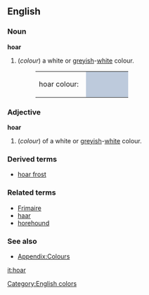 ==English==

===Noun===
'''hoar'''
#(''colour'') a white or [[grey]]ish-[[white]] colour.
#:<table><tr><td>hoar colour: &nbsp;</td><td bgcolor="#BDCADC" width="80">&nbsp; </td></tr></table>

===Adjective===
'''hoar'''
#(''colour'') of a white or [[grey]]ish-[[white]] colour.

===Derived terms===
*[[hoar frost]]

===Related terms===
*[[Frimaire]]
*[[haar]]
*[[horehound]]

===See also===
*[[Wiktionary_Appendix:Colours|Appendix:Colours]]

[[Category:English colors]]

[[it:hoar]]